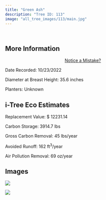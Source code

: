 ```yaml
---
title: "Green Ash"
description: "Tree ID: 113"
image: "all_tree_images/113/main.jpg"
---
```


<br>

## **More Information**
::: column-margin
<center><a class="button" href="https://forms.gle/W6f5nwYxrM33hF4f7">Notice a Mistake?</a></center>
:::


Date Recorded:  10/23/2022

Diameter at Breast Height:  35.6  inches

Planters:  Unknown

## **i-Tree Eco Estimates**


 Replacement Value: $ 12231.14

 Carbon Storage:  3914.7  lbs

 Gross Carbon Removal:  45  lbs/year

 Avoided Runoff:  162  ft<sup>3</sup>/year

 Air Pollution Removal:  69  oz/year

## **Images**


 ![](all_tree_images/113/IMG_6799.jpg)

 ![](all_tree_images/113/main.jpg)
